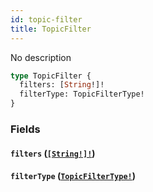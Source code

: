 ```yaml
---
id: topic-filter
title: TopicFilter
---
```


No description

```graphql
type TopicFilter {
  filters: [String!]!
  filterType: TopicFilterType!
}
```

### Fields

#### `filters` ([`[String!]!`](/docs/graphql/scalars/string))

#### `filterType` ([`TopicFilterType!`](/docs/graphql/enums/topic-filter-type))
